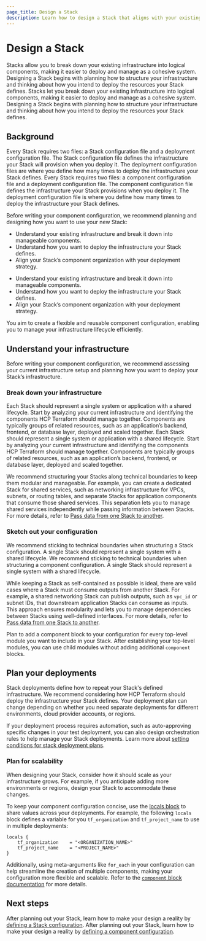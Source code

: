 ```yaml
---
page_title: Design a Stack
description: Learn how to design a Stack that aligns with your existing infrastructure and deployment needs.
---
```


# Design a Stack

Stacks allow you to break down your existing infrastructure into logical components, making it easier to deploy and manage as a cohesive system. Designing a Stack begins with planning how to structure your infrastructure and thinking about how you intend to deploy the resources your Stack defines.
Stacks let you break down your existing infrastructure into logical components, making it easier to deploy and manage as a cohesive system. Designing a Stack begins with planning how to structure your infrastructure and thinking about how you intend to deploy the resources your Stack defines.

## Background

Every Stack requires two files: a Stack configuration file and a deployment configuration file. The Stack configuration file defines the infrastructure your Stack will provision when you deploy it. The deployment configuration files are where you define how many times to deploy the infrastructure your Stack defines.
Every Stack requires two files: a component configuration file and a deployment configuration file. The component configuration file defines the infrastructure your Stack provisions when you deploy it. The deployment configuration file is where you define how many times to deploy the infrastructure your Stack defines.

Before writing your component configuration, we recommend planning and designing how you want to use your new Stack:

* Understand your existing infrastructure and break it down into manageable components.
* Understand how you want to deploy the infrastructure your Stack defines.
* Align your Stack’s component organization with your deployment strategy.
- Understand your existing infrastructure and break it down into manageable components.
- Understand how you want to deploy the infrastructure your Stack defines.
- Align your Stack’s component organization with your deployment strategy.

You aim to create a flexible and reusable component configuration, enabling you to manage your infrastructure lifecycle efficiently.

## Understand your infrastructure

Before writing your component configuration, we recommend assessing your current infrastructure setup and planning how you want to deploy your Stack’s infrastructure.

### Break down your infrastructure

Each Stack should represent a single system or application with a shared lifecycle. Start by analyzing your current infrastructure and identifying the components HCP Terraform should manage together. Components are typically groups of related resources, such as an application’s backend, frontend, or database layer, deployed and scaled together.
Each Stack should represent a single system or application with a shared lifecycle. Start by analyzing your current infrastructure and identifying the components HCP Terraform should manage together. Components are typically groups of related resources, such as an application’s backend, frontend, or database layer, deployed and scaled together.

We recommend structuring your Stacks along technical boundaries to keep them modular and manageable. For example, you can create a dedicated Stack for shared services, such as networking infrastructure for VPCs, subnets, or routing tables, and separate Stacks for application components that consume those shared services. This separation lets you to manage shared services independently while passing information between Stacks. For more details, refer to [Pass data from one Stack to another](/terraform/language/stacks/deploy/pass-data).

### Sketch out your configuration

We recommend sticking to technical boundaries when structuring a Stack configuration. A single Stack should represent a single system with a shared lifecycle.
We recommend sticking to technical boundaries when structuring a component configuration. A single Stack should represent a single system with a shared lifecycle.

While keeping a Stack as self-contained as possible is ideal, there are valid cases where a Stack must consume outputs from another Stack. For example, a shared networking Stack can publish outputs, such as `vpc_id` or subnet IDs, that downstream application Stacks can consume as inputs. This approach ensures modularity and lets you to manage dependencies between Stacks using well-defined interfaces. For more details, refer to [Pass data from one Stack to another](/terraform/language/stacks/deploy/pass-data).

Plan to add a component block to your configuration for every top-level module you want to include in your Stack. After establishing your top-level modules, you can use child modules without adding additional `component` blocks.

## Plan your deployments

Stack deployments define how to repeat your Stack's defined infrastructure. We recommend considering how HCP Terraform should deploy the infrastructure your Stack defines. Your deployment plan can change depending on whether you need separate deployments for different environments, cloud provider accounts, or regions.

If your deployment process requires automation, such as auto-approving specific changes in your test deployment, you can also design orchestration rules to help manage your Stack deployments. Learn more about [setting conditions for stack deployment plans](/terraform/language/stacks/deploy/conditions).

### Plan for scalability

When designing your Stack, consider how it should scale as your infrastructure grows. For example, if you anticipate adding more environments or regions, design your Stack to accommodate these changes.

To keep your component configuration concise, use the [locals block](/terraform/language/values/locals) to share values across your deployments. For example, the following `locals` block defines a variable for you `tf_organization` and `tf_project_name` to use in multiple deployments:

<CodeBlockConfig filename="deployments.tfdeploy.hcl">

```hcl
locals {
    tf_organization    = "<ORGANIZATION_NAME>"
    tf_project_name    = "<PROJECT_NAME>"
}
```

</CodeBlockConfig>

Additionally, using meta-arguments like `for_each` in your configuration can help streamline the creation of multiple components, making your configuration more flexible and scalable. Refer to the [`component` block documentation](/terraform/language/block/stacks/component/component#for_each) for more details.

## Next steps

After planning out your Stack, learn how to make your design a reality by [defining a Stack configuration](/terraform/language/stacks/create/config).
After planning out your Stack, learn how to make your design a reality by [defining a component configuration](/terraform/language/block/stack/component_configuration/component#for_each).
